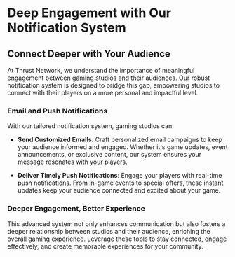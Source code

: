 # Deep Engagement with Our Notification System

## Connect Deeper with Your Audience

At Thrust Network, we understand the importance of meaningful engagement between gaming studios and their audiences. Our robust notification system is designed to bridge this gap, empowering studios to connect with their players on a more personal and impactful level.

### Email and Push Notifications

With our tailored notification system, gaming studios can:

- **Send Customized Emails**: Craft personalized email campaigns to keep your audience informed and engaged. Whether it's game updates, event announcements, or exclusive content, our system ensures your message resonates with your players.

- **Deliver Timely Push Notifications**: Engage your players with real-time push notifications. From in-game events to special offers, these instant updates keep your audience connected and excited about your game.

### Deeper Engagement, Better Experience

This advanced system not only enhances communication but also fosters a deeper relationship between studios and their audience, enriching the overall gaming experience. Leverage these tools to stay connected, engage effectively, and create memorable experiences for your community.
